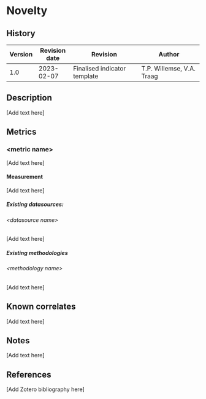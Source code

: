 # Novelty {#novelty .unnumbered}

::: {}

## History

| Version | Revision date | Revision                     | Author                    |
|---------|---------------|------------------------------|---------------------------|
| 1.0     | 2023-02-07    | Finalised indicator template | T.P. Willemse, V.A. Traag |

:::

## Description

\[Add text here\]

## Metrics

### &lt;metric name&gt;

\[Add text here\]

#### Measurement

\[Add text here\]

##### Existing datasources:

###### &lt;datasource name&gt;

\[Add text here\]

##### Existing methodologies

###### &lt;methodology name&gt;

\[Add text here\]

## Known correlates

\[Add text here\]

## Notes

\[Add text here\]

## References

\[Add Zotero bibliography here\]
